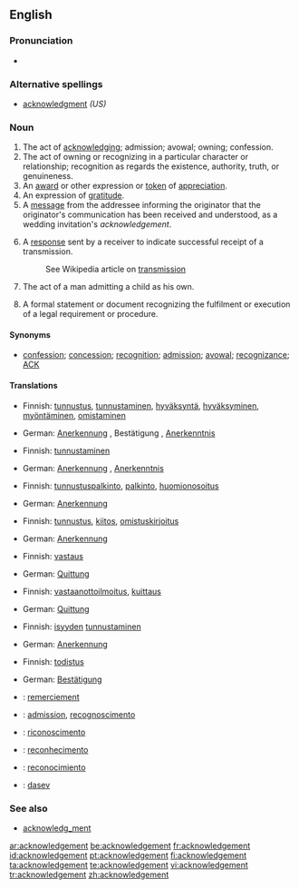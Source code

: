 ==English==

===Pronunciation===
*{{audio|en-us-acknowledgement.ogg|Audio (US)}}

===Alternative spellings===
*[[acknowledgment]] ''(US)''

===Noun===
{{en-noun}}  {{UK}}

# The act of [[acknowledge|acknowledging]]; admission; avowal; owning; confession.
# The act of owning or recognizing in a particular character or relationship; recognition as regards the existence, authority, truth, or genuineness.
# An [[award]] or other expression or [[token]] of [[appreciation]].
# An expression of [[gratitude]].
# A [[message]] from the addressee informing the originator that the originator's communication has been received and understood, as a wedding invitation's ''acknowledgement''.
# {{context|Telecommunications|computing|networking}} A [[response]] sent by a receiver to indicate successful receipt of a transmission.
#:See Wikipedia article on [[w:transmission (telecommunications)|transmission]]
# {{context|law}} The act of a man admitting a child as his own.
# {{context|law}} A formal statement or document recognizing the fulfilment or execution of a legal requirement or procedure.

====Synonyms====
* [[confession]]; [[concession]]; [[recognition]]; [[admission]]; [[avowal]]; [[recognizance]]; [[ACK]]

====Translations====
{{trans-top|act of acknowledging}}
*Finnish: [[tunnustus]], [[tunnustaminen]], [[hyväksyntä]], [[hyväksyminen]], [[myöntäminen]], [[omistaminen]]
{{trans-mid}}
*German: [[Anerkennung]] {{f}}, Bestätigung {{f}}, [[Anerkenntnis]] {{n}}
{{trans-bottom}}

{{trans-top|act of owning or recognizing in a particular character or relationship}}
*Finnish: [[tunnustaminen]]
{{trans-mid}}
*German: [[Anerkennung]] {{f}}, [[Anerkenntnis]] {{n}}
{{trans-bottom}}

{{trans-top|award}}
*Finnish: [[tunnustuspalkinto]], [[palkinto]], [[huomionosoitus]]
{{trans-mid}}
*German: [[Anerkennung]] {{f}}
{{trans-bottom}}

{{trans-top|expression of thanks}}
*Finnish: [[tunnustus]], [[kiitos]], [[omistuskirjoitus]]
{{trans-mid}}
*German: [[Anerkennung]] {{f}}
{{trans-bottom}}

{{trans-top|message informing that the originator's communication has been received and understood}}
*Finnish: [[vastaus]]
{{trans-mid}}
*German: [[Quittung]] {{f}}
{{trans-bottom}}

{{trans-top|indication of a successful receipt of a transmission}}
*Finnish: [[vastaanottoilmoitus]], [[kuittaus]]
{{trans-mid}}
*German: [[Quittung]] {{f}}
{{trans-bottom}}

{{trans-top|act of a man admitting a child as his own}}
*Finnish: [[isyys|isyyden]] [[tunnustaminen]]
{{trans-mid}}
*German: [[Anerkennung]] {{f}}
{{trans-bottom}}

{{trans-top|formal statement or document recognizing the fulfilment or execution of a legal requirement or procedure}}
*Finnish: [[todistus]]
{{trans-mid}}
*German: [[Bestätigung]] {{f}}
{{trans-bottom}}

{{checktrans}}
{{trans-top|translations to be checked}}
*{{ttbc|French}}: [[remerciement]] {{m}}
*{{ttbc|Interlingua}}: [[admission]], [[recognoscimento]]
{{trans-mid}}
*{{ttbc|Italian}}: [[riconoscimento]] {{m}}
*{{ttbc|Portuguese}}: [[reconhecimento]] {{m}}
*{{ttbc|Spanish}}: [[reconocimiento]] {{m}}
*{{ttbc|Volapük}}: [[dasev]]
{{trans-bottom}}

===See also===
*[[acknowledgment|acknowledg'''_'''ment]]

[[ar:acknowledgement]]
[[be:acknowledgement]]
[[fr:acknowledgement]]
[[id:acknowledgement]]
[[pt:acknowledgement]]
[[fi:acknowledgement]]
[[ta:acknowledgement]]
[[te:acknowledgement]]
[[vi:acknowledgement]]
[[tr:acknowledgement]]
[[zh:acknowledgement]]